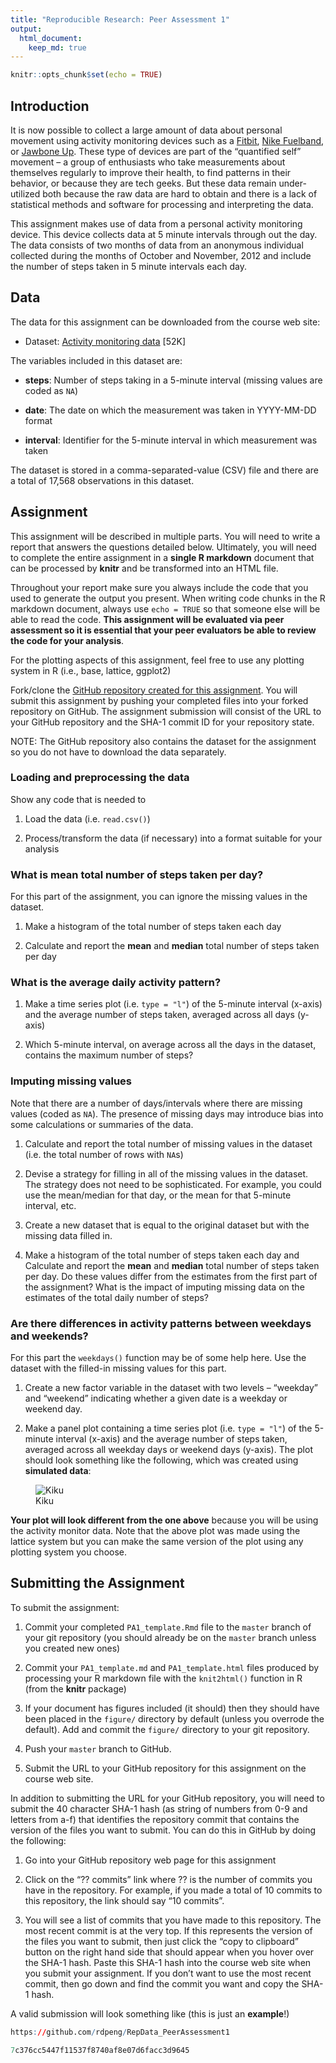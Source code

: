 ```yaml
---
title: "Reproducible Research: Peer Assessment 1"
output: 
  html_document:
    keep_md: true
---
```


```r
knitr::opts_chunk$set(echo = TRUE)
```

## Introduction

It is now possible to collect a large amount of data about personal
movement using activity monitoring devices such as a
[Fitbit](http://www.fitbit.com), [Nike
Fuelband](http://www.nike.com/us/en_us/c/nikeplus-fuelband), or
[Jawbone Up](https://jawbone.com/up). These type of devices are part of
the "quantified self" movement -- a group of enthusiasts who take
measurements about themselves regularly to improve their health, to
find patterns in their behavior, or because they are tech geeks. But
these data remain under-utilized both because the raw data are hard to
obtain and there is a lack of statistical methods and software for
processing and interpreting the data.

This assignment makes use of data from a personal activity monitoring
device. This device collects data at 5 minute intervals through out the
day. The data consists of two months of data from an anonymous
individual collected during the months of October and November, 2012
and include the number of steps taken in 5 minute intervals each day.

## Data

The data for this assignment can be downloaded from the course web
site:

* Dataset: [Activity monitoring data](https://d396qusza40orc.cloudfront.net/repdata%2Fdata%2Factivity.zip) [52K]

The variables included in this dataset are:

* **steps**: Number of steps taking in a 5-minute interval (missing
    values are coded as `NA`)

* **date**: The date on which the measurement was taken in YYYY-MM-DD
    format

* **interval**: Identifier for the 5-minute interval in which
    measurement was taken




The dataset is stored in a comma-separated-value (CSV) file and there
are a total of 17,568 observations in this
dataset.


## Assignment

This assignment will be described in multiple parts. You will need to
write a report that answers the questions detailed below. Ultimately,
you will need to complete the entire assignment in a **single R
markdown** document that can be processed by **knitr** and be
transformed into an HTML file.

Throughout your report make sure you always include the code that you
used to generate the output you present. When writing code chunks in
the R markdown document, always use `echo = TRUE` so that someone else
will be able to read the code. **This assignment will be evaluated via
peer assessment so it is essential that your peer evaluators be able
to review the code for your analysis**.

For the plotting aspects of this assignment, feel free to use any
plotting system in R (i.e., base, lattice, ggplot2)

Fork/clone the [GitHub repository created for this
assignment](http://github.com/rdpeng/RepData_PeerAssessment1). You
will submit this assignment by pushing your completed files into your
forked repository on GitHub. The assignment submission will consist of
the URL to your GitHub repository and the SHA-1 commit ID for your
repository state.

NOTE: The GitHub repository also contains the dataset for the
assignment so you do not have to download the data separately.



### Loading and preprocessing the data

Show any code that is needed to

1. Load the data (i.e. `read.csv()`)

2. Process/transform the data (if necessary) into a format suitable for your analysis


### What is mean total number of steps taken per day?

For this part of the assignment, you can ignore the missing values in
the dataset.

1. Make a histogram of the total number of steps taken each day

2. Calculate and report the **mean** and **median** total number of steps taken per day


### What is the average daily activity pattern?

1. Make a time series plot (i.e. `type = "l"`) of the 5-minute interval (x-axis) and the average number of steps taken, averaged across all days (y-axis)

2. Which 5-minute interval, on average across all the days in the dataset, contains the maximum number of steps?


### Imputing missing values

Note that there are a number of days/intervals where there are missing
values (coded as `NA`). The presence of missing days may introduce
bias into some calculations or summaries of the data.

1. Calculate and report the total number of missing values in the dataset (i.e. the total number of rows with `NA`s)

2. Devise a strategy for filling in all of the missing values in the dataset. The strategy does not need to be sophisticated. For example, you could use the mean/median for that day, or the mean for that 5-minute interval, etc.

3. Create a new dataset that is equal to the original dataset but with the missing data filled in.

4. Make a histogram of the total number of steps taken each day and Calculate and report the **mean** and **median** total number of steps taken per day. Do these values differ from the estimates from the first part of the assignment? What is the impact of imputing missing data on the estimates of the total daily number of steps?


### Are there differences in activity patterns between weekdays and weekends?

For this part the `weekdays()` function may be of some help here. Use
the dataset with the filled-in missing values for this part.

1. Create a new factor variable in the dataset with two levels -- "weekday" and "weekend" indicating whether a given date is a weekday or weekend day.

1. Make a panel plot containing a time series plot (i.e. `type = "l"`) of the 5-minute interval (x-axis) and the average number of steps taken, averaged across all weekday days or weekend days (y-axis). The plot should look something like the following, which was created using **simulated data**:

![Kiku](tree/master/image/Kiku.jpg) 


**Your plot will look different from the one above** because you will
be using the activity monitor data. Note that the above plot was made
using the lattice system but you can make the same version of the plot
using any plotting system you choose.


## Submitting the Assignment

To submit the assignment:

1. Commit your completed `PA1_template.Rmd` file to the `master` branch of your git repository (you should already be on the `master` branch unless you created new ones)

2. Commit your `PA1_template.md` and `PA1_template.html` files produced by processing your R markdown file with the `knit2html()` function in R (from the **knitr** package)

3. If your document has figures included (it should) then they should have been placed in the `figure/` directory by default (unless you overrode the default). Add and commit the `figure/` directory to your git repository.

4. Push your `master` branch to GitHub.

5. Submit the URL to your GitHub repository for this assignment on the course web site.

In addition to submitting the URL for your GitHub repository, you will
need to submit the 40 character SHA-1 hash (as string of numbers from
0-9 and letters from a-f) that identifies the repository commit that
contains the version of the files you want to submit. You can do this
in GitHub by doing the following:

1. Go into your GitHub repository web page for this assignment

2. Click on the "?? commits" link where ?? is the number of commits you have in the repository. For example, if you made a total of 10 commits to this repository, the link should say "10 commits".

3. You will see a list of commits that you have made to this repository. The most recent commit is at the very top. If this represents the version of the files you want to submit, then just click the "copy to clipboard" button on the right hand side that should appear when you hover over the SHA-1 hash. Paste this SHA-1 hash into the course web site when you submit your assignment. If you don't want to use the most recent commit, then go down and find the commit you want and copy the SHA-1 hash.

A valid submission will look something like (this is just an **example**!)

```r
https://github.com/rdpeng/RepData_PeerAssessment1

7c376cc5447f11537f8740af8e07d6facc3d9645
```